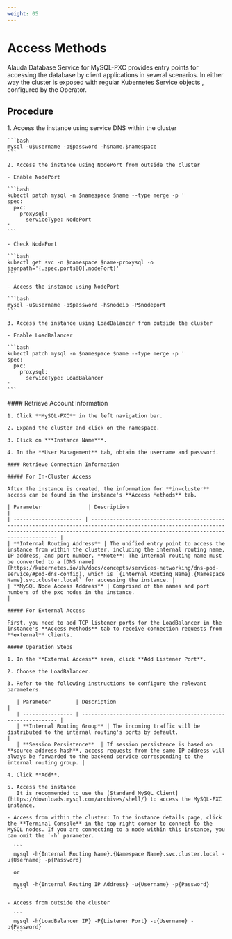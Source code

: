 ```yaml
---
weight: 05
---
```


# Access Methods

Alauda Database Service for MySQL-PXC provides entry points for accessing the database by client applications in several scenarios. In either way the cluster is exposed with regular Kubernetes Service objects , configured by the Operator.

## Procedure

<Tabs>
  <Tab label="CLI">
    1. Access the instance using service DNS within the cluster

    ```bash
    mysql -u$username -p$password -h$name.$namespace
    ```

    2. Access the instance using NodePort from outside the cluster

    - Enable NodePort

    ```bash
    kubectl patch mysql -n $namespace $name --type merge -p '
    spec:
      pxc:
        proxysql:
          serviceType: NodePort
    '
    ```

    - Check NodePort

    ```bash
    kubectl get svc -n $namespace $name-proxysql -o jsonpath='{.spec.ports[0].nodePort}'
    ```

    - Access the instance using NodePort

    ```bash
    mysql -u$username -p$password -h$nodeip -P$nodeport
    ```

    3. Access the instance using LoadBalancer from outside the cluster

    - Enable LoadBalancer

    ```bash
    kubectl patch mysql -n $namespace $name --type merge -p '
    spec:
      pxc:
        proxysql:
          serviceType: LoadBalancer
    '
    ```
  </Tab>

  <Tab label="Web Console">
    #### Retrieve Account Information

    1. Click **MySQL-PXC** in the left navigation bar.

    2. Expand the cluster and click on the namespace.

    3. Click on ***Instance Name***.

    4. In the **User Management** tab, obtain the username and password.

    #### Retrieve Connection Information

    ##### For In-Cluster Access

    After the instance is created, the information for **in-cluster** access can be found in the instance's **Access Methods** tab.

    | Parameter               | Description                                                                                                                                                                                               |
    | ---------------------- | ------------------------------------------------------------------------------------------------------------------------------------------------------------------------------------------------------- |
    | **Internal Routing Address** | The unified entry point to access the instance from within the cluster, including the internal routing name, IP address, and port number. **Note**: The internal routing name must be converted to a [DNS name](https://kubernetes.io/zh/docs/concepts/services-networking/dns-pod-service/#pod-dns-config), which is `{Internal Routing Name}.{Namespace Name}.svc.cluster.local` for accessing the instance. |
    | **MySQL Node Access Address** | Comprised of the names and port numbers of the pxc nodes in the instance.                                                                                                                                 |

    ##### For External Access

    First, you need to add TCP listener ports for the LoadBalancer in the instance's **Access Methods** tab to receive connection requests from **external** clients.

    ##### Operation Steps

    1. In the **External Access** area, click **Add Listener Port**.

    2. Choose the LoadBalancer.

    3. Refer to the following instructions to configure the relevant parameters.

       | Parameter        | Description                                                    |
       | ---------------- | -------------------------------------------------------------- |
       | **Internal Routing Group** | The incoming traffic will be distributed to the internal routing's ports by default.                            |
       | **Session Persistence**  | If session persistence is based on **source address hash**, access requests from the same IP address will always be forwarded to the backend service corresponding to the internal routing group. |

    4. Click **Add**.

    5. Access the instance
       It is recommended to use the [Standard MySQL Client](https://downloads.mysql.com/archives/shell/) to access the MySQL-PXC instance.

    - Access from within the cluster: In the instance details page, click the **Terminal Console** in the top right corner to connect to the MySQL nodes. If you are connecting to a node within this instance, you can omit the `-h` parameter.

      ```
      mysql -h{Internal Routing Name}.{Namespace Name}.svc.cluster.local -u{Username} -p{Password}

      or

      mysql -h{Internal Routing IP Address} -u{Username} -p{Password}
      ```

    - Access from outside the cluster

      ```
      mysql -h{LoadBalancer IP} -P{Listener Port} -u{Username} -p{Password}
      ```
  </Tab>
</Tabs>
